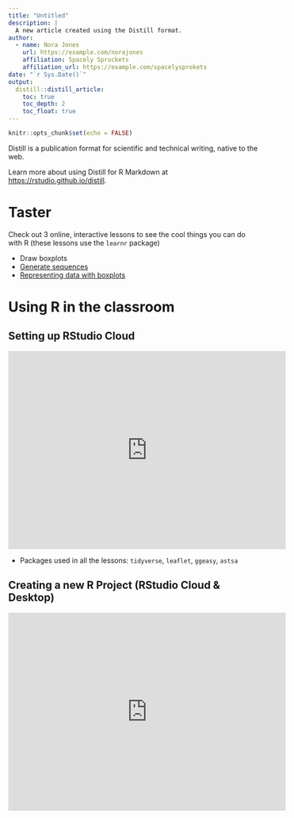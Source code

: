 ```yaml
---
title: "Untitled"
description: |
  A new article created using the Distill format.
author:
  - name: Nora Jones 
    url: https://example.com/norajones
    affiliation: Spacely Sprockets
    affiliation_url: https://example.com/spacelysprokets
date: "`r Sys.Date()`"
output:
  distill::distill_article:
    toc: true
    toc_depth: 2
    toc_float: true
---
```


```r
knitr::opts_chunk$set(echo = FALSE)
```

Distill is a publication format for scientific and technical writing, native to the web. 

Learn more about using Distill for R Markdown at <https://rstudio.github.io/distill>.



# Taster 
Check out 3 online, interactive lessons to see the cool things you can do with R (these lessons use the `learnr` package)

- Draw boxplots
- <a href="https://batoolmm.shinyapps.io/tutorials/#section-generating-sequences-part-1" target="_blank">Generate sequences</a>
- <a href="https://batoolmm.shinyapps.io/tutorials/#section-representing-data-with-boxplots" target="_blank">Representing data with boxplots</a>

# Using R in the classroom

## Setting up RStudio Cloud

<iframe width="560" height="400" src="https://www.youtube.com/embed/L2KT0ls_oIk" frameborder="0" allow="accelerometer; autoplay; clipboard-write; encrypted-media; gyroscope; picture-in-picture" allowfullscreen></iframe>

- Packages used in all the lessons: `tidyverse`, `leaflet`, `ggeasy`, `astsa`

## Creating a new R Project (RStudio Cloud & Desktop)

<iframe width="560" height="400" src="https://www.youtube.com/embed/8P9E9Ut0xhQ" frameborder="0" allow="accelerometer; autoplay; clipboard-write; encrypted-media; gyroscope; picture-in-picture" allowfullscreen></iframe>